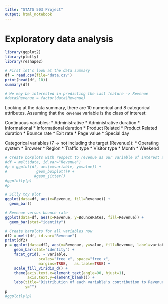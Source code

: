```yaml
---
title: "STATS 503 Project"
output: html_notebook
---
```


# Exploratory data analysis
```r
library(ggplot2)
library(plotly)
library(reshape2)

# First let's look at the data summary
df = read.csv(file='data.csv')
print(head(df, 10))
summary(df)

# We may be interested in predicting the last feature -> Revenue
#data$Revenue = factor(data$Revenue)
```
Looking at the data summary, there are 10 numerical and 8 categorical attributes. Assuming that the `Revenue` variable is the class of interest:

Continuous variables:
  * Administrative
  * Administrative duration
  * Informational
  * Informational duration
  * Product Related
  * Product Related duration
  * Bounce rate
  * Exit rate
  * Page value
  * Special day
  
Categorical variables (7 -> not including the target (Revenue)):
  * Operating system
  * Browser
  * Region
  * Traffic type
  * Visitor type
  * Month
  * Weekend

```r
# Create boxplots with respect to revenue as our variable of interest and each continuous variable
#df = melt(data, id.var="Revenue")
#p = ggplot(df, aes(x=variable, y=value)) + 
#             geom_boxplot()# + 
             #geom_jitter()
#ggplotly(p)
#p
```
```r
# Silly toy plot
ggplot(data=df, aes(x=Revenue, fill=Revenue)) +
  geom_bar()

# Revenue versus bounce rate
ggplot(data=df, aes(x=Revenue, y=BounceRates, fill=Revenue)) +
  geom_bar(stat="identity")
```

```r
# Create barplots for all variables now
df2 = melt(df, id.var="Revenue")
print(df2)
p = ggplot(data=df2, aes(x=Revenue, y=value, fill=Revenue, label=variable)) + 
    geom_bar(stat="identity") +
    facet_grid(. ~ variable, 
               scales="free_x", space="free_x", 
               margins=TRUE,   as.table=TRUE) + 
    scale_fill_viridis_d() +
    theme(axis.text.x=element_text(angle=90, hjust=1), 
          axis.text.y=element_blank()) + 
    labs(title="Distribution of each variable's contribution to Revenue",
         y="")
p
#ggplotly(p)

```

